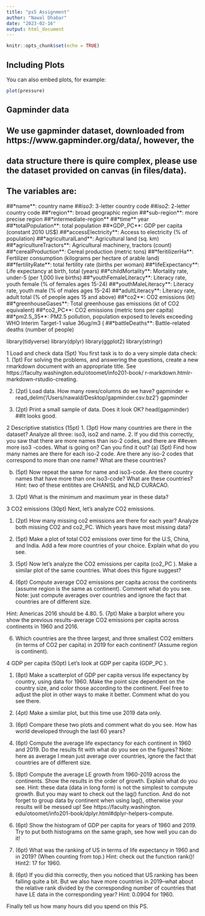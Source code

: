 ```yaml
---
title: "ps5 Assignment"
author: "Nawal Dhabar"
date: "2023-02-16"
output: html_document
---
```


```r
knitr::opts_chunk$set(echo = TRUE)
```

## Including Plots

You can also embed plots, for example:

```r
plot(pressure)
```
## Gapminder data
## We use gapminder dataset, downloaded from https://www.gapminder.org/data/, however, the
## data structure there is quire complex, please use the dataset provided on canvas (in files/data).
## The variables are:
##*name**: country name
##*iso3*: 3-letter country code
##*iso2*: 2-letter country code
##*region**: broad geographic region
##*sub-region**: more precise region
##*intermediate-region**
##*time** year
##*totalPopulation**: total population
##*GDP_PC**: GDP per capita (constant 2010 US$)
##*accessElectricity**: Access to electricity (% of population)
##*agriculturalLand**: Agricultural land (sq. km)
##*agricultureTractors**: Agricultural machinery, tractors (count)
##*cerealProduction**: Cereal production (metric tons)
##*feritilizerHa**: Fertilizer consumption (kilograms per hectare of arable land)
##*fertilityRate**: total fertility rate (births per woman)
##*lifeExpectancy**: Life expectancy at birth, total (years)
##*childMortality**: Mortality rate, under-5 (per 1,000 live births)
##*youthFemaleLiteracy**: Literacy rate, youth female (% of females ages 15-24)
##*youthMaleLiteracy**: Literacy rate, youth male (% of males ages 15-24)
##*adultLiteracy**: Literacy rate, adult total (% of people ages 15 and above)
##*co2**: CO2 emissions (kt)
##*greenhouseGases**: Total greenhouse gas emissions (kt of CO2 equivalent)
##*co2_PC**: CO2 emissions (metric tons per capita)
##*pm2.5_35**: PM2.5 pollution, population exposed to levels exceeding WHO Interim Target-1 value 36ug/m3 (
##*battleDeaths**: Battle-related deaths (number of people)

library(tidyverse)
library(dplyr)
library(ggplot2)
library(stringr)

1 Load and check data (5pt)
You first task is to do a very simple data check:
1. (1pt) For solving the problems, and answering the questions, create a new rmarkdown document with an appropriate title. See https://faculty.washington.edu/otoomet/info201-book/
r-markdown.htmlr-markdown-rstudio-creating.

2. (2pt) Load data. How many rows/columns do we have?
gapminder <- read_delim('/Users/nawald/Desktop/gapminder.csv.bz2')
gapminder


3. (2pt) Print a small sample of data. Does it look OK?
head(gapminder)
##It looks good.

2 Descriptive statistics (15pt)
1. (3pt) How many countries are there in the dataset? Analyze all three: iso3, iso2 and name.
2. If you did this correctly, you saw that there are more names than iso-2 codes, and there are
  ##even more iso3 -codes. What is going on? Can you find it out?
(a) (5pt) Find how many names are there for each iso-2 code. Are there any iso-2 codes that correspond to more than one name? What are these countries?

(b) (5pt) Now repeat the same for name and iso3-code. Are there country names that have
more than one iso3-code? What are these countries?
Hint: two of these entitites are CHANISL and NLD CURACAO.

3. (2pt) What is the minimum and maximum year in these data?

3 CO2 emissions (30pt)
Next, let’s analyze CO2 emissions.

1. (2pt) How many missing co2 emissions are there for each year? Analyze both missing CO2
and co2_PC. Which years have most missing data?

2. (5pt) Make a plot of total CO2 emissions over time for the U.S, China, and India. Add a few more countries of your choice. Explain what do you see.

3. (5pt) Now let’s analyze the CO2 emissions per capita (co2_PC ). Make a similar plot of the same countries. What does this figure suggest?

4. (6pt) Compute average CO2 emissions per capita across the continents (assume region is the same as continent). Comment what do you see.
Note: just compute averages over countries and ignore the fact that countries are of different size.

Hint: Americas 2016 should be 4.80.
5. (7pt) Make a barplot where you show the previous results–average CO2 emissions per capita across continents in 1960 and 2016.

6. Which countries are the three largest, and three smallest CO2 emitters (in terms of CO2 per capita) in 2019 for each continent? (Assume region is continent).


4 GDP per capita (50pt)
Let’s look at GDP per capita (GDP_PC ).

1. (8pt) Make a scatterplot of GDP per capita versus life expectancy by country, using data for 1960. Make the point size dependent on the country size, and color those according to the continent. Feel free to adjust the plot in other ways to make it better.
Comment what do you see there.

2. (4pt) Make a similar plot, but this time use 2019 data only.

3. (6pt) Compare these two plots and comment what do you see. How has world developed
through the last 60 years?

4. (6pt) Compute the average life expectancy for each continent in 1960 and 2019. Do the results fit with what do you see on the figures?
Note: here as average I mean just average over countries, ignore the fact that countries are of different size.
5. (8pt) Compute the average LE growth from 1960-2019 across the continents. Show the results in the order of growth. Explain what do you see.
Hint: these data (data in long form) is not the simplest to compute growth. But you may
want to check out the lag() function. And do not forget to group data by continent when
using lag(), otherwise your results will be messed up! See https://faculty.washington.
edu/otoomet/info201-book/dplyr.html#dplyr-helpers-compute.

6. (6pt) Show the histogram of GDP per capita for years of 1960 and 2019. Try to put both
histograms on the same graph, see how well you can do it!

7. (6pt) What was the ranking of US in terms of life expectancy in 1960 and in 2019? (When counting from top.)
  Hint: check out the function rank()!
  Hint2: 17 for 1960.
  
8. (6pt) If you did this correctly, then you noticed that US ranking has been falling quite a bit. But we also have more countries in 2019–what about the relative rank divided by the corresponding number of countries that have LE data in the corresponding year? Hint: 0.0904 for 1960.

Finally tell us how many hours did you spend on this PS.

